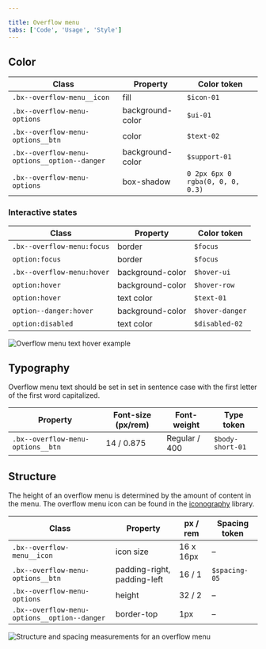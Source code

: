 ```yaml
---

title: Overflow menu
tabs: ['Code', 'Usage', 'Style']
---
```


## Color

| Class                                              | Property         | Color token   |
| -------------------------------------------------- | ---------------- | ------------- |
| `.bx--overflow-menu__icon`                         | fill             | `$icon-01`    |
| `.bx--overflow-menu-options`                       | background-color | `$ui-01`      |
| `.bx--overflow-menu-options__btn`                  | color            | `$text-02`    |
| `.bx--overflow-menu-options__option--danger`       | background-color | `$support-01` |
| `.bx--overflow-menu-options`                       | box-shadow       | `0 2px 6px 0 rgba(0, 0, 0, 0.3)` |

### Interactive states

| Class                                              | Property         | Color token   |
| -------------------------------------------------- | ---------------- | ------------- |
| `.bx--overflow-menu:focus`                         | border           | `$focus`      |
| `option:focus`                                     | border           | `$focus`      |
| `.bx--overflow-menu:hover`                         | background-color | `$hover-ui `  |
| `option:hover`                                     | background-color | `$hover-row ` |
| `option:hover`                                     | text color       | `$text-01`    |
| `option--danger:hover`                             | background-color | `$hover-danger`|
| `option:disabled`                                  | text color       | `$disabled-02`|



![Overflow menu text hover example](images/overflow-menu-style-1.png)



## Typography

Overflow menu text should be set in set in sentence case with the first letter of the first word capitalized.

| Property                          | Font-size (px/rem) | Font-weight   | Type token       |
| --------------------------------- | ------------------ | ------------- | ---------------- |
| `.bx--overflow-menu-options__btn` | 14 / 0.875         | Regular / 400 | `$body-short-01` |

## Structure

The height of an overflow menu is determined by the amount of content in the menu. The overflow menu icon can be found in the [iconography](/style/iconography/library) library.

| Class                                        | Property                    | px / rem    | Spacing token |
| -------------------------------------------- | --------------------------- | ----------- | ------------- |
| `.bx--overflow-menu__icon`                   | icon size                   | 16 x 16px   | –             |
| `.bx--overflow-menu-options__btn`            | padding-right, padding-left | 16 / 1      | `$spacing-05` |
| `.bx--overflow-menu-options`                 | height                      | 32 / 2      | –             |
| `.bx--overflow-menu-options__option--danger` | border-top                  | 1px         | –             |



![Structure and spacing measurements for an overflow menu](images/overflow-menu-style-3.png)


